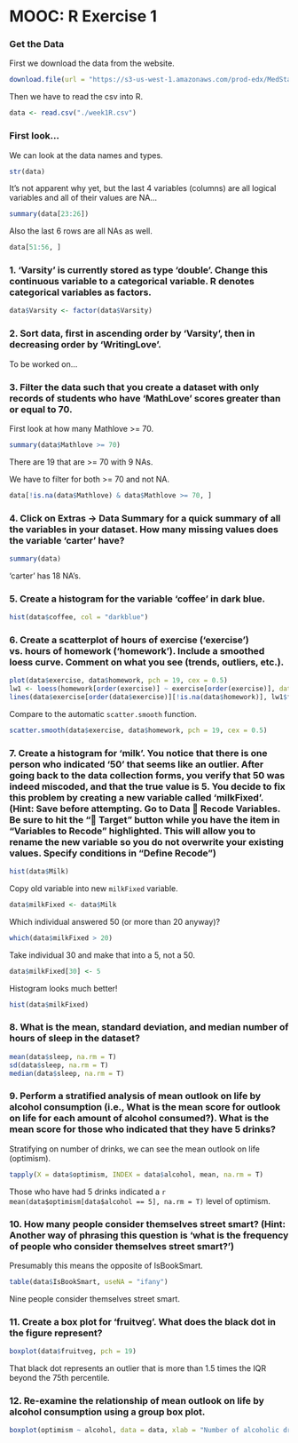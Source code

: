 MOOC: R Exercise 1
=========

### Get the Data

First we download the data from the website.
```r
download.file(url = "https://s3-us-west-1.amazonaws.com/prod-edx/MedStats/RegressionExerciseDocs/mock_class_data.csv", destfile = "week1R.csv", method = "curl")
```

Then we have to read the csv into R.
```r
data <- read.csv("./week1R.csv")
```

### First look...
We can look at the data names and types.
```r
str(data)
```
It's not apparent why yet, but the last 4 variables (columns) are all logical variables and all of their values are NA...
```r
summary(data[23:26])
```

Also the last 6 rows are all NAs as well.
```r
data[51:56, ]
```


### 1. ‘Varsity’ is currently stored as type ‘double’. Change this continuous variable to a categorical variable. R denotes categorical variables as factors. 
```r
data$Varsity <- factor(data$Varsity)
```

### 2. Sort data, first in ascending order by ‘Varsity’, then in decreasing order by ‘WritingLove’.

To be worked on...

### 3. Filter the data such that you create a dataset with only records of students who have ‘MathLove’ scores greater than or equal to 70. 
First look at how many Mathlove >= 70.
```r
summary(data$Mathlove >= 70)
```

There are 19 that are >= 70 with 9 NAs.  

We have to filter for both >= 70 and not NA.
```r
data[!is.na(data$Mathlove) & data$Mathlove >= 70, ] 
```

### 4. Click on Extras -> Data Summary for a quick summary of all the variables in your dataset. How many missing values does the variable ‘carter’ have?
```r
summary(data)
```
'carter' has 18 NA's.

### 5. Create a histogram for the variable ‘coffee’ in dark blue.

```r
hist(data$coffee, col = "darkblue")
```


### 6. Create a scatterplot of hours of exercise (‘exercise’) vs. hours of homework (‘homework’). Include a smoothed loess curve. Comment on what you see (trends, outliers, etc.). 
```r
plot(data$exercise, data$homework, pch = 19, cex = 0.5)
lw1 <- loess(homework[order(exercise)] ~ exercise[order(exercise)], data = data) # We put it in order to make a line on the graph. Otherwise it's all crooked
lines(data$exercise[order(data$exercise)][!is.na(data$homework)], lw1$fitted) # We have to order the exercise points again as well as drop the NA observations to make this plot
```
Compare to the automatic `scatter.smooth` function.
```r
scatter.smooth(data$exercise, data$homework, pch = 19, cex = 0.5)
```


### 7. Create a histogram for ‘milk’. You notice that there is one person who indicated ‘50’ that seems like an outlier. After going back to the data collection forms, you verify that 50 was indeed miscoded, and that the true value is 5. You decide to fix this problem by creating a new variable called ‘milkFixed’. (Hint: Save before attempting. Go to Data  Recode Variables. Be sure to hit the “ Target” button while you have the item in “Variables to Recode” highlighted. This will allow you to rename the new variable so you do not overwrite your existing values. Specify conditions in “Define Recode”)
```r
hist(data$Milk)
```

Copy old variable into new `milkFixed` variable.
```r
data$milkFixed <- data$Milk
```

Which individual answered 50 (or more than 20 anyway)?
```r
which(data$milkFixed > 20)
```

Take individual 30 and make that into a 5, not a 50.
```r
data$milkFixed[30] <- 5
```

Histogram looks much better!
```r
hist(data$milkFixed)
```

### 8. What is the mean, standard deviation, and median number of hours of sleep in the dataset?
```r
mean(data$sleep, na.rm = T)
sd(data$sleep, na.rm = T)
median(data$sleep, na.rm = T)
```


### 9. Perform a stratified analysis of mean outlook on life by alcohol consumption (i.e., What is the mean score for outlook on life for each amount of alcohol consumed?). What is the mean score for those who indicated that they have 5 drinks?

Stratifying on number of drinks, we can see the mean outlook on life (optimism).
```r
tapply(X = data$optimism, INDEX = data$alcohol, mean, na.rm = T)
```

Those who have had 5 drinks indicated a `r mean(data$optimism[data$alcohol == 5], na.rm = T)` level of optimism.

### 10. How many people consider themselves street smart? (Hint: Another way of phrasing this question is ‘what is the frequency of people who consider themselves street smart?’)

Presumably this means the opposite of IsBookSmart.
```r
table(data$IsBookSmart, useNA = "ifany")
```
Nine people consider themselves street smart.

### 11. Create a box plot for ‘fruitveg’. What does the black dot in the figure represent?
```r
boxplot(data$fruitveg, pch = 19)
```
That black dot represents an outlier that is more than 1.5 times the IQR beyond the 75th percentile.

### 12. Re-examine the relationship of mean outlook on life by alcohol consumption using a group box plot. 
```r
boxplot(optimism ~ alcohol, data = data, xlab = "Number of alcoholic drinks/week", ylab= "Optimism score", varwidth = T)
```
